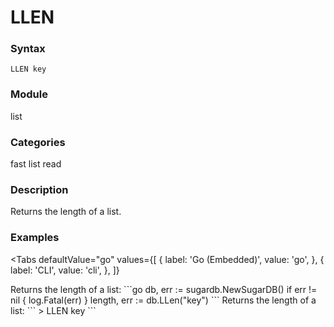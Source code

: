 
# LLEN

### Syntax
```
LLEN key
```

### Module
<span className="acl-category">list</span>

### Categories 
<span className="acl-category">fast</span>
<span className="acl-category">list</span>
<span className="acl-category">read</span>

### Description 
Returns the length of a list.

### Examples

<Tabs
  defaultValue="go"
  values={[
    { label: 'Go (Embedded)', value: 'go', },
    { label: 'CLI', value: 'cli', },
  ]}
>
  <TabItem value="go">
    Returns the length of a list:
    ```go
    db, err := sugardb.NewSugarDB()
    if err != nil {
      log.Fatal(err)
    }
    length, err := db.LLen("key")
    ```
  </TabItem>
  <TabItem value="cli">
    Returns the length of a list:
    ```
    > LLEN key
    ```
  </TabItem>
</Tabs>
